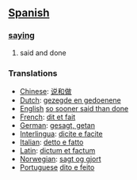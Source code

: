 == [[Spanish]] ==
=== [[saying]] ===
# said and done

=== Translations ===
*[[Chinese]]: [[说和做]]
*[[Dutch]]: [[gezegde en gedoenene]]
*[[English]] [[so sooner said than done]]
*[[French]]: [[dit et fait]]
*[[German]]: [[gesagt, getan]]
*[[Interlingua]]: [[dicite e facite]]
*[[Italian]]: [[detto e fatto]]
*[[Latin]]: [[dictum et factum]]
*[[Norwegian]]: [[sagt og gjort]]
*[[Portuguese]] [[dito e feito]]